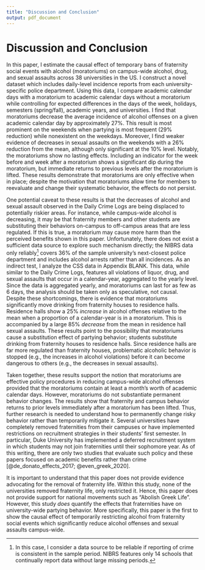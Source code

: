 ```yaml
---
title: "Discussion and Conclusion"
output: pdf_document
---
```


<!-- ```{r setup, include=FALSE} -->
<!-- knitr::opts_chunk$set(echo = TRUE) -->
<!-- ``` -->

# Discussion and Conclusion \label{section:conclusion}

In this paper, I estimate the causal effect of temporary bans of fraternity social events with alcohol (moratoriums) on campus-wide alcohol, drug, and sexual assaults across 38 universities in the US. I construct a novel dataset which includes daily-level incidence reports from each university-specific police department. Using this data, I compare academic calendar days with a moratorium to academic calendar days without a moratorium while controlling for expected differences in the days of the week, holidays, semesters (spring/fall), academic years, and universities. I find that moratoriums decrease the average incidence of alcohol offenses on a given academic calendar day by approximately 27%. This result is most prominent on the weekends when partying is most frequent (29% reduction) while nonexistent on the weekdays. Moreover, I find weaker evidence of decreases in sexual assaults on the weekends with a 26% reduction from the mean, although only significant at the 10% level. Notably, the moratoriums show no lasting effects. Including an indicator for the week before and week after a moratorium shows a significant dip during the moratorium, but immediate returns to previous levels after the moratorium is lifted. These results demonstrate that moratoriums are only effective when in place; despite the motivation that moratoriums allow time for members to reevaluate and change their systematic behavior, the effects do not persist. 

One potential caveat to these results is that the decreases of alcohol and sexual assault observed in the Daily Crime Logs are being displaced to potentially riskier areas. For instance, while campus-wide alcohol is decreasing, it may be that fraternity members and other students are substituting their behaviors on-campus to off-campus areas that are less regulated. If this is true, a moratorium may cause more harm than the perceived benefits shown in this paper. Unfortunately, there does not exist a sufficient data source to explore such mechanism directly; the NIBRS data only reliably^[In this case, I consider a data source to be reliable if reporting of crime is consistent in the sample period. NIBRS features only 14 schools that continually report data without large missing periods.] covers 36% of the sample university's next-closest police department and includes alcohol arrests rather than all incidences. As an indirect test, I analyze the CSS data in Appendix BLANK. This data, while similar to the Daily Crime Logs, features all violations of liquor, drug, and sexual assaults that occur in a calendar-year, aggregated to the yearly level. Since the data is aggregated yearly, and moratoriums can last for as few as 6 days, the analysis should be taken only as speculative, not causal. Despite these shortcomings, there is evidence that moratoriums significantly move drinking from fraternity houses to residence halls. Residence halls show a 25% *increase* in alcohol offenses relative to the mean when a proportion of a calendar-year is in a moratorium. This is accompanied by a large 85% *decrease* from the mean in residence hall sexual assaults. These results point to the possibility that moratoriums cause a substitution effect of partying behavior; students substitute drinking from fraternity houses to residence halls. Since residence halls are far more regulated than fraternity houses, problematic alcoholic behavior is stopped (e.g., the increases in alcohol violations) before it can become dangerous to others (e.g., the decreases in sexual assaults). 

Taken together, these results support the notion that moratoriums are effective policy procedures in reducing campus-wide alcohol offenses provided that the moratoriums contain at least a month's worth of academic calendar days. However, moratoriums do not substantiate permanent behavior changes. The results show that fraternity and campus behavior returns to prior levels immediately after a moratorium has been lifted. Thus, further research is needed to understand how to permanently change risky behavior rather than temporarily mitigate it. Several universities have completely removed fraternities from their campuses or have implemented restrictions on recruitment strategies in their students' first semester. In particular, Duke University has implemented a deferred recruitment system in which students may not join fraternities until their sophomore year. As of this writing, there are only two studies that evaluate such policy and these papers focused on academic benefits rather than crime [@de_donato_effects_2017; @even_greek_2020].

It is important to understand that this paper does not provide evidence advocating for the removal of fraternity life. Within this study, none of the universities removed fraternity life, only restricted it. Hence, this paper does not provide support for national movements such as "Abolish Greek Life".  However, this study *does* quantify the effects that fraternities have on university-wide partying behavior. More specifically, this paper is the first to show the causal effect of temporarily restricting alcohol from fraternity social events which significantly reduce alcohol offenses and sexual assaults campus-wide. 




